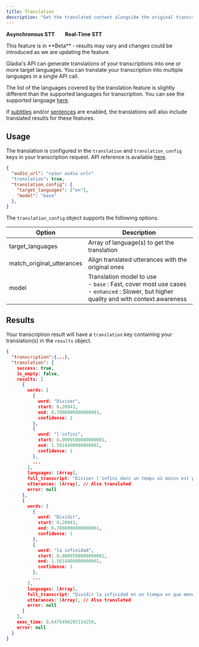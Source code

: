 ```yaml
---
title: Translation
description: "Get the translated content alongside the original transcript."
---
```


<Icon icon="check" iconType="solid" color="green" size="20" /> **Asynchronous STT** &nbsp; &nbsp; &nbsp;
<Icon icon="xmark" iconType="solid" color="red" size="20" /> **Real-Time STT**

<Note>
This feature is in **Beta** - results may vary and changes could be introduced as we are updating the feature.
</Note>


Gladia's API can generate translations of your transcriptions into one or more target languages. You can translate your transcription into multiple languages in a single API call.
 
The list of the languages covered by the translation feature is slightly different than the supported languages for transcription. You can see the supported language [here](https://docs.gladia.io/api-reference/v2/pre-recorded/init#body-translation-config-target-languages).

If [subtitles](/chapters/pre-recorded-stt/captions) and/or [sentences](/chapters/settings/formatting#sentences) are enabled, the translations will also include translated results for these features.


## Usage

The translation is configured in the `translation` and `translation_config` keys in your transcription request. API reference is available [here](https://docs.gladia.io/api-reference/v2/pre-recorded/init#body-translation).

```json
{
  "audio_url": "<your audio url>"
  "translation": true,
  "translation_config": {
    "target_languages": ["en"],
    "model": "base"
  },
}
```

The `translation_config` object supports the following options:

| **Option**                | **Description**                                                                                                                                  |
|---------------------------|--------------------------------------------------------------------------------------------------------------------------------------------------|
| target_languages          | Array of language(s) to get the translation                                                                                                      |
| match_original_utterances | Align translated utterances with the original ones                                                                                               |
| model                     | Translation model to use <br/>  - `base` : Fast, cover most use cases <br/> - `enhanced` : Slower, but higher quality and with context awareness |


## Results

Your transcription result will have a `translation` key containing your translation(s) in the `results` object.

```json
{
  "transcription":{...},
  "translation": {
    success: true,
    is_empty: false,
    results: [
      {
        words: [
          {
            word: "Diviser",
            start: 0.20043,
            end: 0.7008000000000001,
            confidence: 1
          },
          {
            word: "l'infini",
            start: 0.9009500000000001,
            end: 1.5614400000000002,
            confidence: 1
          },
          ...
        ],
        languages: [Array],
        full_transcript: "Diviser l'infini dans un temps où moins est plus...",
        utterances: [Array], // Also translated
        error: null
      },
      {
        words: [
          {
            word: "Dividir",
            start: 0.20043,
            end: 0.7008000000000001,
            confidence: 1
          },
          {
            word: "la infinidad",
            start: 0.9009500000000001,
            end: 1.5614400000000002,
            confidence: 1
          },
          ...
        ],
        languages: [Array],
        full_transcript: "Dividir la infinidad en un tiempo en que menos es más, donde demasiado nunca es suficiente...",
        utterances: [Array], // Also translated
        error: null
      }
    ],
    exec_time: 0.6475496292114258,
    error: null
  }
}
```
